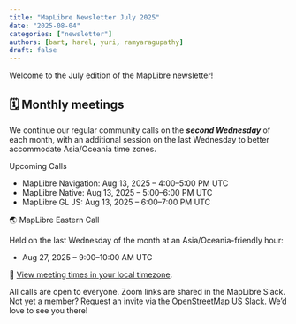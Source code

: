 ```yaml
---
title: "MapLibre Newsletter July 2025"
date: "2025-08-04"
categories: ["newsletter"]
authors: [bart, harel, yuri, ramyaragupathy]
draft: false
---
```



Welcome to the July edition of the MapLibre newsletter!



## 🗓️ Monthly meetings

We continue our regular community calls on the _**second Wednesday**_ of each month, with an additional session on the last Wednesday to better accommodate Asia/Oceania time zones.

Upcoming Calls

- MapLibre Navigation: Aug 13, 2025 – 4:00–5:00 PM UTC
- MapLibre Native: Aug 13, 2025 – 5:00–6:00 PM UTC
- MapLibre GL JS: Aug 13, 2025 – 6:00–7:00 PM UTC

🌏 MapLibre Eastern Call

Held on the last Wednesday of the month at an Asia/Oceania-friendly hour:

- Aug 27, 2025 – 9:00–10:00 AM UTC

🔗 [View meeting times in your local timezone](https://notime.zone/OWoGsA3EsL3_J).

All calls are open to everyone. Zoom links are shared in the MapLibre Slack.
Not yet a member? Request an invite via the [OpenStreetMap US Slack](https://slack.openstreetmap.us/).
We’d love to see you there!
